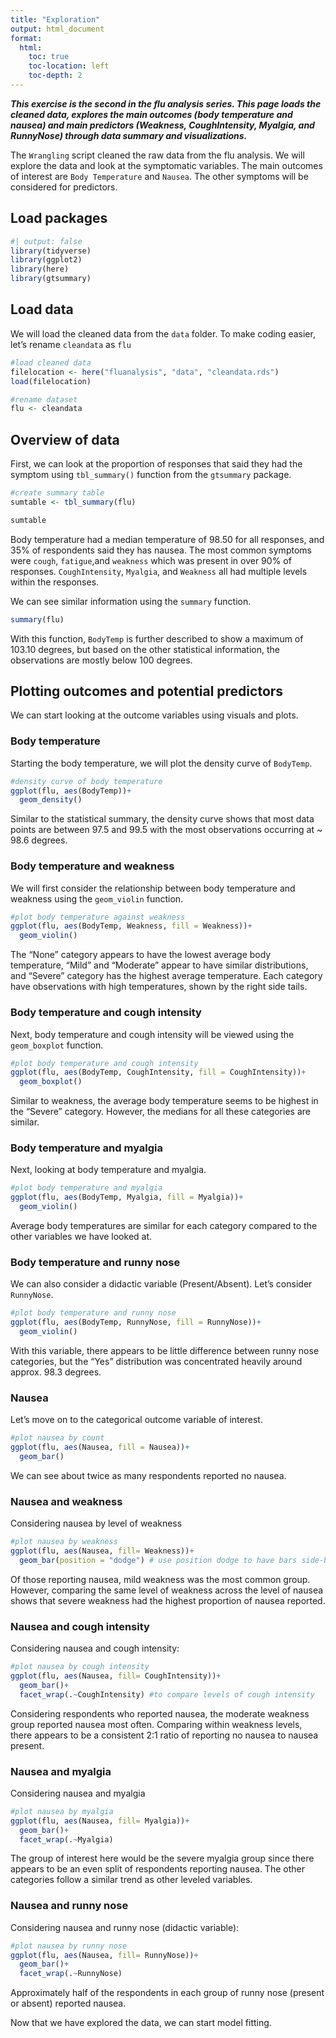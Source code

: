 ```yaml
---
title: "Exploration"
output: html_document
format:
  html:
    toc: true
    toc-location: left
    toc-depth: 2
---
```


***This exercise is the second in the flu analysis series. This page loads the cleaned data, explores the main outcomes (body temperature and nausea) and main predictors (Weakness, CoughIntensity, Myalgia, and RunnyNose) through data summary and visualizations.***

The `Wrangling` script cleaned the raw data from the flu analysis. We will explore the data and look at the symptomatic variables. The main outcomes of interest are `Body Temperature` and `Nausea`. The other symptoms will be considered for predictors.

## Load packages
```r
#| output: false
library(tidyverse)
library(ggplot2)
library(here)
library(gtsummary)
```


## Load data
We will load the cleaned data from the `data` folder. To make coding easier, let's rename `cleandata` as `flu`
```r
#load cleaned data
filelocation <- here("fluanalysis", "data", "cleandata.rds")
load(filelocation)

#rename dataset
flu <- cleandata
```

## Overview of data
First, we can look at the proportion of responses that said they had the symptom using `tbl_summary()` function from the `gtsummary` package.
```r
#create summary table
sumtable <- tbl_summary(flu)

sumtable
```
Body temperature had a median temperature of 98.50 for all responses, and 35% of respondents said they has nausea. 
The most common symptoms were `cough`, `fatigue`,and `weakness` which was present in over 90% of responses. `CoughIntensity`, `Myalgia`, and `Weakness` all had multiple levels within the responses. 

We can see similar information using the `summary` function.
```r
summary(flu)
```
With this function, `BodyTemp` is further described to show a maximum of 103.10 degrees, but based on the other statistical information, the observations are mostly below 100 degrees.

## Plotting outcomes and potential predictors

We can start looking at the outcome variables using visuals and plots.

### Body temperature
Starting the body temperature, we will plot the density curve of `BodyTemp`. 
```r
#density curve of body temperature
ggplot(flu, aes(BodyTemp))+
  geom_density()
```
Similar to the statistical summary, the density curve shows that most data points are between 97.5 and 99.5 with the most observations occurring at ~ 98.6 degrees. 

### Body temperature and weakness
We will first consider the relationship between body temperature and weakness using the `geom_violin` function.
```r
#plot body temperature against weakness
ggplot(flu, aes(BodyTemp, Weakness, fill = Weakness))+
  geom_violin()
```
The "None" category appears to have the lowest average body temperature, "Mild" and "Moderate" appear to have similar distributions, and "Severe" category has the highest average temperature. Each category have observations with high temperatures, shown by the right side tails. 

### Body temperature and cough intensity

Next, body temperature and cough intensity will be viewed using the `geom_boxplot` function.
```r
#plot body temperature and cough intensity
ggplot(flu, aes(BodyTemp, CoughIntensity, fill = CoughIntensity))+
  geom_boxplot()
```
Similar to weakness, the average body temperature seems to be highest in the "Severe" category. However, the medians for all these categories are similar. 

### Body temperature and myalgia

Next, looking at body temperature and myalgia. 
```r
#plot body temperature and myalgia
ggplot(flu, aes(BodyTemp, Myalgia, fill = Myalgia))+
  geom_violin()
```
Average body temperatures are similar for each category compared to the other variables we have looked at. 

### Body temperature and runny nose

We can also consider a didactic variable (Present/Absent). Let's consider `RunnyNose`. 
```r
#plot body temperature and runny nose
ggplot(flu, aes(BodyTemp, RunnyNose, fill = RunnyNose))+
  geom_violin()
```
With this variable, there appears to be little difference between runny nose categories, but the "Yes" distribution was concentrated heavily around approx. 98.3 degrees. 

### Nausea

Let's move on to the categorical outcome variable of interest.
```r
#plot nausea by count
ggplot(flu, aes(Nausea, fill = Nausea))+
  geom_bar()
```
We can see about twice as many respondents reported no nausea. 

### Nausea and weakness

Considering nausea by level of weakness
```r
#plot nausea by weakness
ggplot(flu, aes(Nausea, fill= Weakness))+
  geom_bar(position = "dodge") # use position dodge to have bars side-by-side
```
Of those reporting nausea, mild weakness was the most common group. However, comparing the same level of weakness across the level of nausea shows that severe weakness had the highest proportion of nausea reported. 

### Nausea and cough intensity

Considering nausea and cough intensity:
```r
#plot nausea by cough intensity
ggplot(flu, aes(Nausea, fill= CoughIntensity))+
  geom_bar()+
  facet_wrap(.~CoughIntensity) #to compare levels of cough intensity
```
Considering respondents who reported nausea, the moderate weakness group reported nausea most often. Comparing within weakness levels, there appears to be a consistent 2:1 ratio of reporting no nausea to nausea present. 

### Nausea and myalgia

Considering nausea and myalgia
```r
#plot nausea by myalgia
ggplot(flu, aes(Nausea, fill= Myalgia))+
  geom_bar()+
  facet_wrap(.~Myalgia)
```
The group of interest here would be the severe myalgia group since there appears to be an even split of respondents reporting nausea. The other categories follow a similar trend as other leveled variables. 

### Nausea and runny nose

Considering nausea and runny nose (didactic variable):
```r
#plot nausea by runny nose
ggplot(flu, aes(Nausea, fill= RunnyNose))+
  geom_bar()+
  facet_wrap(.~RunnyNose)
```
Approximately half of the respondents in each group of runny nose (present or absent) reported nausea.

Now that we have explored the data, we can start model fitting. 






